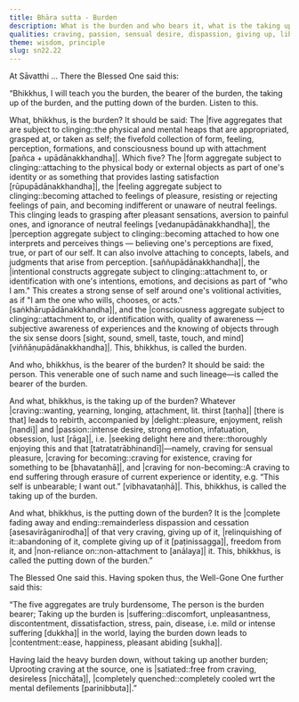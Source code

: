 ```yaml
---
title: Bhāra sutta - Burden
description: What is the burden and who bears it, what is the taking up of the burden and the putting down of it.
qualities: craving, passion, sensual desire, dispassion, giving up, liberation, suffering, contentment, quenching
theme: wisdom, principle
slug: sn22.22
---
```


At Sāvatthi ... There the Blessed One said this:

“Bhikkhus, I will teach you the burden, the bearer of the burden, the taking up of the burden, and the putting down of the burden. Listen to this.

What, bhikkhus, is the burden? It should be said: The |five aggregates that are subject to clinging::the physical and mental heaps that are appropriated, grasped at, or taken as self; the fivefold collection of form, feeling, perception, formations, and consciousness bound up with attachment [pañca + upādānakkhandha]|. Which five? The |form aggregate subject to clinging::attaching to the physical body or external objects as part of one's identity or as something that provides lasting satisfaction [rūpupādānakkhandha]|, the |feeling aggregate subject to clinging::becoming attached to feelings of pleasure, resisting or rejecting feelings of pain, and becoming indifferent or unaware of neutral feelings. This clinging leads to grasping after pleasant sensations, aversion to painful ones, and ignorance of neutral feelings [vedanupādānakkhandha]|, the |perception aggregate subject to clinging::becoming attached to how one interprets and perceives things — believing one's perceptions are fixed, true, or part of our self. It can also involve attaching to concepts, labels, and judgments that arise from perception. [saññupādānakkhandha]|, the |intentional constructs aggregate subject to clinging::attachment to, or identification with one's intentions, emotions, and decisions as part of "who I am." This creates a strong sense of self around one's volitional activities, as if "I am the one who wills, chooses, or acts." [saṅkhārupādānakkhandha]|, and the |consciousness aggregate subject to clinging::attachment to, or identification with, quality of awareness — subjective awareness of experiences and the knowing of objects through the six sense doors [sight, sound, smell, taste, touch, and mind] [viññāṇupādānakkhandha]|. This, bhikkhus, is called the burden.

And who, bhikkhus, is the bearer of the burden? It should be said: the person. This venerable one of such name and such lineage—is called the bearer of the burden.

And what, bhikkhus, is the taking up of the burden? Whatever |craving::wanting, yearning, longing, attachment, lit. thirst [taṇha]| [there is that] leads to rebirth, accompanied by |delight::pleasure, enjoyment, relish [nandi]| and |passion::intense desire, strong emotion, infatuation, obsession, lust [rāga]|, i.e. |seeking delight here and there::thoroughly enjoying this and that [tatratatrābhinandī]|—namely, craving for sensual pleasure, |craving for becoming::craving for existence, craving for something to be [bhavataṇhā]|, and |craving for non-becoming::A craving to end suffering through erasure of current experience or identity, e.g. “This self is unbearable; I want out.” [vibhavataṇhā]|. This, bhikkhus, is called the taking up of the burden.

And what, bhikkhus, is the putting down of the burden? It is the |complete fading away and ending::remainderless dispassion and cessation [asesavirāganirodha]| of that very craving, giving up of it, |relinquishing of it::abandoning of it, complete giving up of it [paṭinissagga]|, freedom from it, and |non-reliance on::non-attachment to [anālaya]| it. This, bhikkhus, is called the putting down of the burden.”

The Blessed One said this. Having spoken thus, the Well-Gone One further said this:

“The five aggregates are truly burdensome,
The person is the burden bearer;
Taking up the burden is |suffering::discomfort, unpleasantness, discontentment, dissatisfaction, stress, pain, disease, i.e. mild or intense suffering [dukkha]| in the world,
laying the burden down leads to |contentment::ease, happiness, pleasant abiding [sukha]|.

Having laid the heavy burden down,
without taking up another burden;
Uprooting craving at the source,
one is |satiated::free from craving, desireless [nicchāta]|, |completely quenched::completely cooled wrt the mental defilements [parinibbuta]|.”
